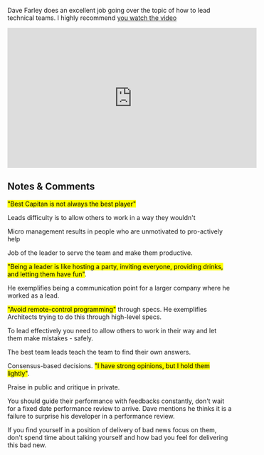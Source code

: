 
Dave Farley does an excellent job going over the topic of how to lead technical teams. I highly recommend [you watch the video](https://www.youtube.com/watch?v=jMpCF0Z623s)

<iframe width="560" height="315" src="https://www.youtube.com/embed/jMpCF0Z623s" title="YouTube video player" frameborder="0" allow="accelerometer; autoplay; clipboard-write; encrypted-media; gyroscope; picture-in-picture" allowfullscreen></iframe>


## Notes & Comments

<mark>"Best Capitan is not always the best player"</mark>

Leads difficulty is to allow others to work in a way they wouldn't 

Micro management results in people who are unmotivated to pro-actively help

Job of the leader to serve the team and make them productive. 

<mark>"Being a leader is like hosting a party, inviting everyone, providing drinks, and letting them have fun"</mark>. 

He exemplifies being a communication point for a larger company where he worked as a lead. 

<mark>"Avoid remote-control programming"</mark> through specs. He exemplifies Architects trying to do this through high-level specs.

To lead effectively you need to allow others to work in their way and let them make mistakes - safely.

The best team leads teach the team to find their own answers. 

Consensus-based decisions. <mark>"I have strong opinions, but I hold them lightly"</mark>. 

Praise in public and critique in private. 

You should guide their performance with feedbacks constantly, don't wait for a fixed date performance review to arrive. Dave mentions he thinks it is a failure to surprise his developer in a performance review. 

If you find yourself in a position of delivery of bad news focus on them, don't spend time about talking yourself and how bad you feel for delivering this bad new.

